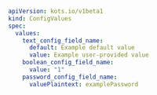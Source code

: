```yaml
apiVersion: kots.io/v1beta1
kind: ConfigValues
spec:
  values:
    text_config_field_name:
      default: Example default value
      value: Example user-provided value
    boolean_config_field_name:
      value: "1"
    password_config_field_name:
      valuePlaintext: examplePassword
```
